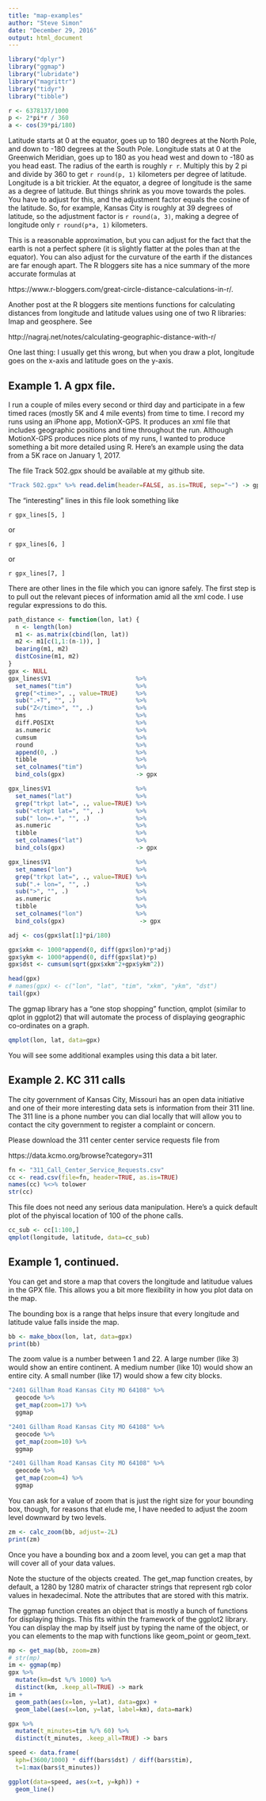 ```yaml
---
title: "map-examples"
author: "Steve Simon"
date: "December 29, 2016"
output: html_document
---
```


```r
library("dplyr")
library("ggmap")
library("lubridate")
library("magrittr")
library("tidyr")
library("tibble")

r <- 6378137/1000
p <- 2*pi*r / 360
a <- cos(39*pi/180)
```

Latitude starts at 0 at the equator, goes up to 180 degrees at the North Pole, and down to -180 degrees at the South Pole. Longitude stats at 0 at the Greenwich Meridian, goes up to 180 as you head west and down to -180 as you head east. The radius of the earth is roughly `r r`. Multiply this by 2 pi and divide by 360 to get `r round(p, 1)` kilometers per degree of latitude. Longitude is a bit trickier. At the equator, a degree of longitude is the same as a degree of latitude. But things shrink as you move towards the poles. You have to adjust for this, and the adjustment factor equals the cosine of the latitude. So, for example, Kansas City is roughly at 39 degrees of latitude, so the adjustment factor is `r round(a, 3)`, making a degree of longitude only `r round(p*a, 1)` kilometers.

This is a reasonable approximation, but you can adjust for the fact that the earth is not a perfect sphere (it is slightly flatter at the poles than at the equator). You can also adjust for the curvature of the earth if the distances are far enough apart. The R bloggers site has a nice summary of the more accurate formulas at

https://www.r-bloggers.com/great-circle-distance-calculations-in-r/.

Another post at the R bloggers site mentions functions for calculating distances from longitude and latitude values using one of two R libraries: Imap and geosphere. See

http://nagraj.net/notes/calculating-geographic-distance-with-r/

One last thing: I usually get this wrong, but when you draw a plot, longitude goes on the x-axis and latitude goes on the y-axis.

## Example 1. A gpx file.

I run a couple of miles every second or third day and participate in a few timed races (mostly 5K and 4 mile events) from time to time. I record my runs using an iPhone app, MotionX-GPS. It produces an xml file that includes geographic positions and time throughout the run. Although MotionX-GPS produces nice plots of my runs, I wanted to produce something a bit more detailed using R. Here's an example using the data from a 5K race on January 1, 2017.

The file Track 502.gpx should be available at my github site.

```r
"Track 502.gpx" %>% read.delim(header=FALSE, as.is=TRUE, sep="~") -> gpx_lines
```

The "interesting" lines in this file look something like

`r gpx_lines[5, ]`

or

`r gpx_lines[6, ]`

or

`r gpx_lines[7, ]`


There are other lines in the file which you can ignore safely. The first step is to pull out the relevant pieces of information amid all the xml code. I use regular expressions to do this.

```r
path_distance <- function(lon, lat) {
  n <- length(lon)
  m1 <- as.matrix(cbind(lon, lat))
  m2 <- m1[c(1,1:(n-1)), ]
  bearing(m1, m2)
  distCosine(m1, m2) 
}
gpx <- NULL
gpx_lines$V1                        %>%
  set_names("tim")                  %>%
  grep("<time>", ., value=TRUE)     %>%
  sub(".+T", "", .)                 %>%
  sub("Z</time>", "", .)            %>%
  hms                               %>%
  diff.POSIXt                       %>%
  as.numeric                        %>%
  cumsum                            %>%
  round                             %>%
  append(0, .)                      %>%
  tibble                            %>%
  set_colnames("tim")               %>%
  bind_cols(gpx)                    -> gpx

gpx_lines$V1                        %>%
  set_names("lat")                  %>%
  grep("trkpt lat=", ., value=TRUE) %>%
  sub("<trkpt lat=", "", .)         %>%
  sub(" lon=.+", "", .)             %>%
  as.numeric                        %>%
  tibble                            %>%
  set_colnames("lat")               %>%
  bind_cols(gpx)                    -> gpx

gpx_lines$V1                        %>%
  set_names("lon")                  %>%
  grep("trkpt lat=", ., value=TRUE) %>%
  sub(".+ lon=", "", .)             %>%
  sub(">", "", .)                   %>%
  as.numeric                        %>%
  tibble                            %>%
  set_colnames("lon")               %>%
  bind_cols(gpx)                     -> gpx

adj <- cos(gpx$lat[1]*pi/180)

gpx$xkm <- 1000*append(0, diff(gpx$lon)*p*adj)
gpx$ykm <- 1000*append(0, diff(gpx$lat)*p)
gpx$dst <- cumsum(sqrt(gpx$xkm^2+gpx$ykm^2))

head(gpx)
# names(gpx) <- c("lon", "lat", "tim", "xkm", "ykm", "dst")
tail(gpx)
```

The ggmap library has a "one stop shopping" function, qmplot (similar to qplot in ggplot2) that will automate the process of displaying geographic co-ordinates on a graph.

```r
qmplot(lon, lat, data=gpx)
```

You will see some additional examples using this data a bit later.

## Example 2. KC 311 calls

The city government of Kansas City, Missouri has an open data initiative and one of their more interesting data sets is information from their 311 line. The 311 line is a phone number you can dial locally that will allow you to contact the city government to register a complaint or concern.

Please download the 311 center center service requests file from 

https://data.kcmo.org/browse?category=311

```r
fn <- "311_Call_Center_Service_Requests.csv"
cc <- read.csv(file=fn, header=TRUE, as.is=TRUE)
names(cc) %<>% tolower
str(cc)
```

This file does not need any serious data manipulation. Here's a quick default plot of the phyiscal location of 100 of the phone calls.

```r
cc_sub <- cc[1:100,]
qmplot(longitude, latitude, data=cc_sub)
```

## Example 1, continued.

You can get and store a map that covers the longitude and latitudue values in the GPX file. This allows you a bit more flexibility in how you plot data on the map.

The bounding box is a range that helps insure that every longitude and latitude value falls inside the map.

```r
bb <- make_bbox(lon, lat, data=gpx)
print(bb)
```

The zoom value is a number between 1 and 22. A large number (like 3) would show an entire continent. A medium number (like 10) would show an entire city. A small number (like 17) would show a few city blocks.

```r
"2401 Gillham Road Kansas City MO 64108" %>%
  geocode %>%
  get_map(zoom=17) %>%
  ggmap

"2401 Gillham Road Kansas City MO 64108" %>%
  geocode %>%
  get_map(zoom=10) %>%
  ggmap

"2401 Gillham Road Kansas City MO 64108" %>%
  geocode %>%
  get_map(zoom=4) %>%
  ggmap

```

You can ask for a value of zoom that is just the right size for your bounding box, though, for reasons that elude me, I have needed to adjust the zoom level downward by two levels.

```r
zm <- calc_zoom(bb, adjust=-2L)
print(zm)
```

Once you have a bounding box and a zoom level, you can get a map that will cover all of your data values.

Note the stucture of the objects created. The get_map function creates, by default, a 1280 by 1280 matrix of character strings that represent rgb color values in hexadecimal. Note the attributes that are stored with this matrix.

The ggmap function creates an object that is mostly a bunch of functions for displaying things. This fits within the framework of the ggplot2 library. You can display the map by itself just by typing the name of the object, or you can elements to the map with functions like geom_point or geom_text.

```r
mp <- get_map(bb, zoom=zm)
# str(mp)
im <- ggmap(mp)
gpx %>% 
  mutate(km=dst %/% 1000) %>%
  distinct(km, .keep_all=TRUE) -> mark
im + 
  geom_path(aes(x=lon, y=lat), data=gpx) +
  geom_label(aes(x=lon, y=lat, label=km), data=mark)

gpx %>% 
  mutate(t_minutes=tim %/% 60) %>%
  distinct(t_minutes, .keep_all=TRUE) -> bars

speed <- data.frame(
  kph=(3600/1000) * diff(bars$dst) / diff(bars$tim),
  t=1:max(bars$t_minutes))

ggplot(data=speed, aes(x=t, y=kph)) +
  geom_line()
```